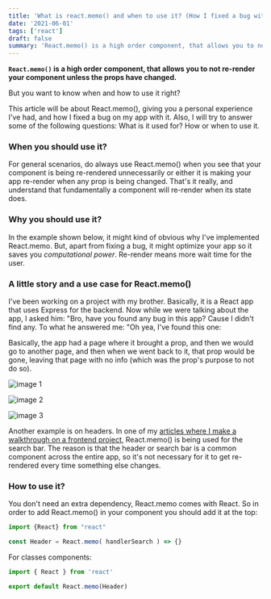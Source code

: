 ```yaml
---
title: 'What is react.memo() and when to use it? (How I fixed a bug with it).'
date: '2021-06-01'
tags: ['react']
draft: false
summary: 'React.memo() is a high order component, that allows you to not re-render your component unless the props have changed. But you want to know when and how to use it right?'
---
```


**`React.memo()` is a high order component, that allows you to not re-render your component unless the props have changed.**

But you want to know when and how to use it right?

This article will be about React.memo(), giving you a personal experience I've had, and how I fixed a bug on my app with it. Also, I will try to answer some of the following questions: What is it used for? How or when to use it.

### When you should use it?

For general scenarios, do always use React.memo() when you see that your component is being re-rendered unnecessarily or either it is making your app re-render when any prop is being changed. That's it really, and understand that fundamentally a component will re-render when its state does.

### Why you should use it?

In the example shown below, it might kind of obvious why I've implemented React.memo. But, apart from fixing a bug, it might optimize your app so it saves you _computational power_. Re-render means more wait time for the user.

### A little story and a use case for React.memo()

I've been working on a project with my brother. Basically, it is a React app that uses Express for the backend. Now while we were talking about the app, I asked him: "Bro, have you found any bug in this app? Cause I didn't find any. To what he answered me: "Oh yea, I've found this one:

Basically, the app had a page where it brought a prop, and then we would go to another page, and then when we went back to it, that prop would be gone, leaving that page with no info (which was the prop's purpose to not do so).

![image 1](/static/images/react_memo_fixabug_image_1.png)

![image 2](/static/images/react_memo_fixabug_image_2.png)

![image 3](/static/images/react_memo_fixabug_image_3.png)

Another example is on headers. In one of my [articles where I make a walkthrough on a frontend project](https://reactshark.vercel.app/blog/frontend-api-project), React.memo() is being used for the search bar. The reason is that the header or search bar is a common component across the entire app, so it's not necessary for it to get re-rendered every time something else changes.

### How to use it?

You don't need an extra dependency, React.memo comes with React. So in order to add React.memo() in your component you should add it at the top:

```js
import {React} from "react"

const Header = React.memo( handlerSearch ) => {}
```

For classes components:

```js
import { React } from 'react'

export default React.memo(Header)
```
